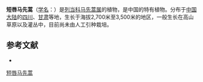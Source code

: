 {{Speciesbox
| name = 短唇马先蒿
| status = 
| status_system = 
| image =
| genus = Pedicularis
| species = brevilabris
| authority = Franch.
}}

'''短唇马先蒿'''（[[学名|学名]]：{{lang|la|''Pedicularis brevilabris''}}）是[[列当科|列当科]][[马先蒿属|马先蒿属]]的植物，是中国的特有植物。分布于[[中国大陆|中国大陆]]的[[四川|四川]]、[[甘肃|甘肃]]等地，生长于海拔2,700米至3,500米的地区，一般生长在高山草原以及灌丛中，目前尚未由人工引种栽培。

== 参考文献 ==
<div class="references-small">
* {{cite web| url =http://www.bioinfo.cn/db05/KmzwSpecies.php?action=view&id=21259| title =短唇马先蒿| work =《中国高等植物数据库全库》| publisher =中国科学院微生物研究所| author =昆明植物研究所| accessdate =2009-02-25| deadurl =yes| archiveurl =https://web.archive.org/web/20160305085525/http://www.bioinfo.cn/db05/KmzwSpecies.php?action=view&id=21259| archivedate =2016-03-05}}
</div>
{{Taxonbar|from=Q15231071}}

[[Category:马先蒿属|短唇马先蒿]]


{{植物小作品}}